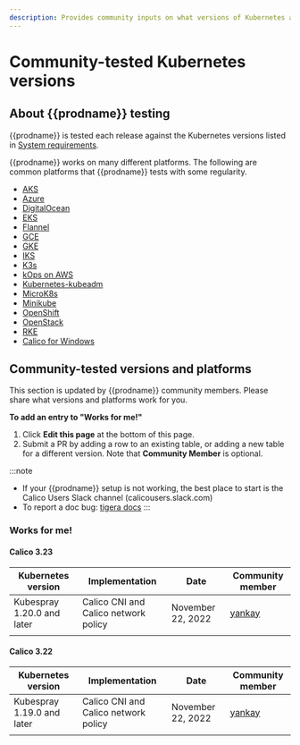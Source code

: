 ```yaml
---
description: Provides community inputs on what versions of Kubernetes and platforms work with Calico.
---
```


# Community-tested Kubernetes versions

## About {{prodname}} testing

{{prodname}} is tested each release against the Kubernetes versions listed in [System requirements](requirements.mdx). 

{{prodname}} works on many different platforms. The following are common platforms that {{prodname}} tests with some regularity.  

- [AKS](managed-public-cloud/aks.mdx)
- [Azure](self-managed-public-cloud/azure.mdx)
- [DigitalOcean](self-managed-public-cloud/do.mdx)
- [EKS](managed-public-cloud/eks.mdx)
- [Flannel](flannel/install-for-flannel.mdx)
- [GCE](self-managed-public-cloud/gce.mdx)
- [GKE](managed-public-cloud/gke.mdx)
- [IKS](managed-public-cloud/iks.mdx)
- [K3s](k3s/index.mdx)
- [kOps on AWS](self-managed-public-cloud/aws)
- [Kubernetes-kubeadm](self-managed-onprem/onpremises)
- [MicroK8s](microk8s)
- [Minikube](minikube)
- [OpenShift](openshift/installation.mdx)
- [OpenStack](../openstack/overview.mdx)
- [RKE](rancher.mdx)
- [Calico for Windows](windows-calico/quickstart.mdx)

## Community-tested versions and platforms

This section is updated by {{prodname}} community members. Please share what versions and platforms work for you. 

**To add an entry to "Works for me!"**

1. Click **Edit this page** at the bottom of this page. 
1. Submit a PR by adding a row to an existing table, or adding a new table for a different version. Note that **Community Member** is optional.

:::note
- If your {{prodname}} setup is not working, the best place to start is the Calico Users Slack channel (calicousers.slack.com)
- To report a doc bug: [tigera docs](https://github.com/tigera/docs/issues)
:::

### Works for me!

#### Calico 3.23 

| Kubernetes version         | Implementation                       | Date              | Community member                        |
| -------------------------- | ------------------------------------ | ----------------- | ----------------------------------- |
| Kubespray 1.20.0 and later | Calico CNI and Calico network policy | November 22, 2022 | [yankay](https://github.com/yankay) |
|                            |                                      |                   |                                  |

#### Calico 3.22 

| Kubernetes version         | Implementation                       | Date              | Community member                        |
| -------------------------- | ------------------------------------ | ----------------- | ----------------------------------- |
| Kubespray 1.19.0 and later | Calico CNI and Calico network policy | November 22, 2022 | [yankay](https://github.com/yankay) |
|                            |                                      |                   |                                     |
